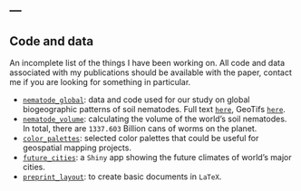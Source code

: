 ---
---

<link rel="stylesheet" href="styles.css" type="text/css">

## Code and data
An incomplete list of the things I have been working on. All code and data associated with my publications should be available with the paper, contact me if you are looking for something in particular. 

- [`nematode_global`](https://gitlab.ethz.ch/devinrouth/crowther_lab_nematodes): data and code used for our study on global biogeographic patterns of soil nematodes. Full text [`here`](https://nature.com/articles/s41586-019-1418-6), GeoTifs [`here`](https://www.research-collection.ethz.ch/handle/20.500.11850/354035).
- [`nematode_volume`](https://github.com/hooge104/nematode_volume_calculations): calculating the volume of the world's soil nematodes. In total, there are `1337.603` Billion cans of worms on the planet.
- [`color_palettes`](https://hooge104.github.io/color_palettes.html): selected color palettes that could be useful for geospatial mapping projects.
- [`future_cities`](https://github.com/hooge104/future_cities): a `Shiny` app showing the future climates of world's major cities.
- [`preprint_layout`](https://github.com/hooge104/preprint_template_latex): to create basic documents in `LaTeX`.